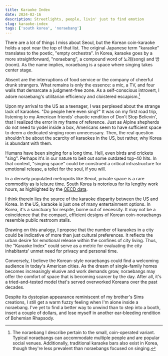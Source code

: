 ```yaml
---
title: Karaoke Index
date: 2024-02-16
description: Streetlights, people, livin' just to find emotion
slug: karaoke-index
tags: ['south korea', 'noraebang']
---
```


There are a lot of things I miss about Seoul, but the Korean coin-karaoke holds a spot near the top of that list. The original Japanese term "karaoke" translates to the poetic, "empty orchestra".
In Korea, karaoke goes by a more straightforward, "noraebang", a compound word of 노래(song) and 방(room).
As the name implies, noraebang is a space where singing takes center stage.

Absent are the interruptions of food service or the company of cheerful drunk strangers.
What remains is only the essence: a mic, a TV, and four walls that demarcate a judgment-free zone.
As a self-conscious introvert, I adore noraebang's utilitarian efficiency and cloistered escapism.[^1]

Upon my arrival to the US as a teenager, I was perplexed about the strange lack of karaokes.
"Do people here even sing?"
It was on my first road trip, listening to my American friends' chaotic rendition of Don't Stop Believin', that I realized the error in my frame of reference.
Just as Alpine shepherds do not need to yodel inside a box, Americans seem to have sufficient space to deem a dedicated singing room unnecessary.
Then, the real question shouldn't be about the scarcity of karaokes in the US, but rather, why Korea is abundant with them. 

Humans have been singing for a long time. Hell, even birds and crickets "sing".
Perhaps it's in our nature to belt out some outdated top-40 hits.
In that context, "singing space" could be construed a critical infrastructure for emotional release, a toilet for the soul, if you will.

In a densely populated metropolis like Seoul, private space is a rare commodity as is leisure time.
South Korea is notorious for its lengthy work hours, as highlighted by the [OECD data](https://data.oecd.org/emp/hours-worked.htm).

I think therein lies the source of the karaoke disparity between the US and Korea.
In the US, karaoke is just one of many entertainment options. In Korea, it's a sanctuary for respite, borne out of necessity. 
It may not be a coincidence that the compact, efficient designs of Korean coin-noraebangs resemble public restroom stalls. 

Drawing on this analogy, I propose that the number of karaokes in a city could be indicative of more than just cultural preferences. 
It reflects the urban desire for emotional release within the confines of city living.
Thus, the "Karaoke Index" could serve as a metric for evaluating the city inhabitants' unmet need for privacy and personal time.

Conversely, I believe the Korean-style noraebangs could find a welcoming audience in today's American cities.
As the dream of single-family homes becomes increasingly elusive and work demands grow, noraebangs may offer the comfort of space that is becoming scarcer by the day.
After all, it's a tried-and-tested model that's served overworked Koreans over the past decades.

Despite its dystopian appearance reminiscent of my brother's Sims creations, I still get a warm fuzzy feeling when I'm alone inside a noraebang.
I've yet to find a better way to unwind than to step into a booth, insert a couple of dollars, and lose myself in another ear-bleeding rendition of Bohemian Rhapsody. 

[^1]: The noraebang I describe pertain to the small, coin-operated variant. Typical noraebangs can accommodate multiple people and are popular social venues. Additionally, traditional karaoke bars also exist in Korea, though they're less prevalent than noraebangs focused on singing.

